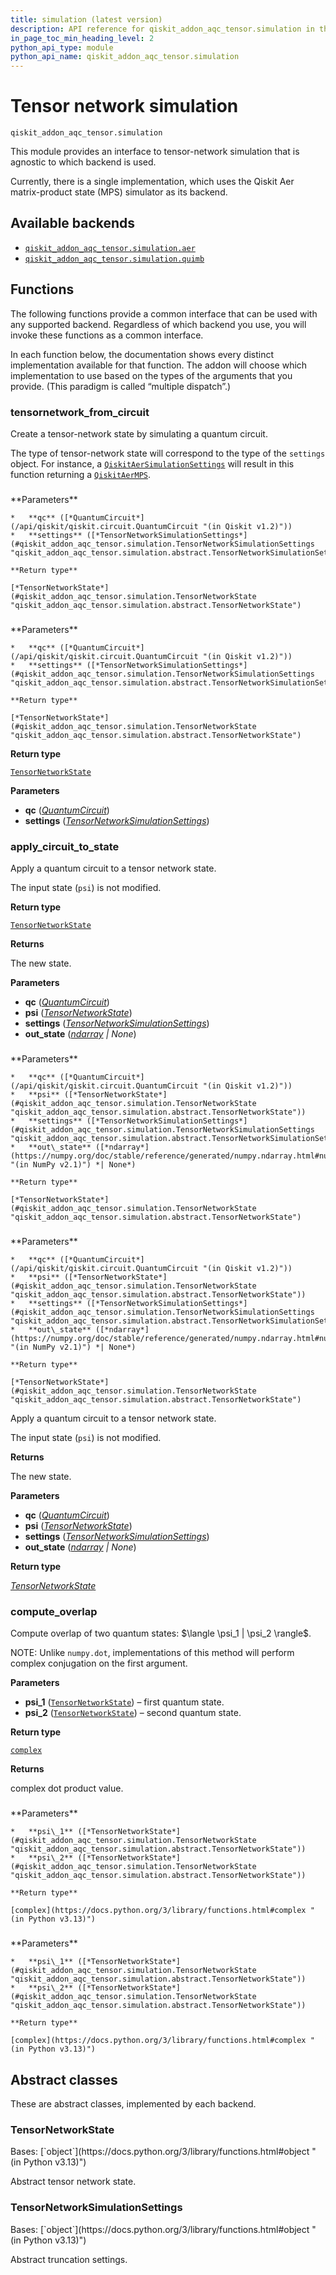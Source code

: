 ```yaml
---
title: simulation (latest version)
description: API reference for qiskit_addon_aqc_tensor.simulation in the latest version of qiskit-addon-aqc-tensor
in_page_toc_min_heading_level: 2
python_api_type: module
python_api_name: qiskit_addon_aqc_tensor.simulation
---
```


<span id="module-qiskit_addon_aqc_tensor.simulation" />

<span id="tensor-network-simulation-qiskit-addon-aqc-tensor-simulation" />

# Tensor network simulation

`qiskit_addon_aqc_tensor.simulation`

This module provides an interface to tensor-network simulation that is agnostic to which backend is used.

Currently, there is a single implementation, which uses the Qiskit Aer matrix-product state (MPS) simulator as its backend.

## Available backends

*   [`qiskit_addon_aqc_tensor.simulation.aer`](simulation-aer#module-qiskit_addon_aqc_tensor.simulation.aer "qiskit_addon_aqc_tensor.simulation.aer")
*   [`qiskit_addon_aqc_tensor.simulation.quimb`](simulation-quimb#module-qiskit_addon_aqc_tensor.simulation.quimb "qiskit_addon_aqc_tensor.simulation.quimb")

## Functions

The following functions provide a common interface that can be used with any supported backend. Regardless of which backend you use, you will invoke these functions as a common interface.

In each function below, the documentation shows every distinct implementation available for that function. The addon will choose which implementation to use based on the types of the arguments that you provide. (This paradigm is called “multiple dispatch”.)

### tensornetwork\_from\_circuit

<Function id="qiskit_addon_aqc_tensor.simulation.tensornetwork_from_circuit" github="https://github.com/Qiskit/qiskit-addon-aqc-tensor/tree/stable/0.1/qiskit_addon_aqc_tensor/simulation/abstract.py" signature="tensornetwork_from_circuit(qc, settings, /)">
  Create a tensor-network state by simulating a quantum circuit.

  The type of tensor-network state will correspond to the type of the `settings` object. For instance, a [`QiskitAerSimulationSettings`](simulation-aer-qiskit-aer-simulation-settings "qiskit_addon_aqc_tensor.simulation.aer.QiskitAerSimulationSettings") will result in this function returning a [`QiskitAerMPS`](simulation-aer-qiskit-aer-mps "qiskit_addon_aqc_tensor.simulation.aer.QiskitAerMPS").

  ###

  <Function github="https://github.com/Qiskit/qiskit-addon-aqc-tensor/tree/stable/0.1/qiskit_addon_aqc_tensor/simulation/abstract.py" signature="tensornetwork_from_circuit(qc: [qiskit.circuit.quantumcircuit.QuantumCircuit](https://docs.quantum.ibm.com/api/qiskit/qiskit.circuit.QuantumCircuit \&#x22;(in Qiskit v1.2)\&#x22;), settings: [qiskit_addon_aqc_tensor.simulation.aer.simulation.QiskitAerSimulationSettings](/api/qiskit-addon-aqc-tensor/simulation-aer-qiskit-aer-simulation-settings#qiskit_addon_aqc_tensor.simulation.aer.QiskitAerSimulationSettings) | plum.type.ModuleType[[qiskit_aer.AerSimulator](https://qiskit.github.io/qiskit-aer/stubs/qiskit_aer.AerSimulator.html#qiskit_aer.AerSimulator \&#x22;(in Qiskit Aer v0.15.0)\&#x22;)], /, *, out_state: [numpy.ndarray](https://numpy.org/doc/stable/reference/generated/numpy.ndarray.html#numpy.ndarray \&#x22;(in NumPy v2.1)\&#x22;) | [None](https://docs.python.org/3/library/constants.html#None \&#x22;(in Python v3.13)\&#x22;) = None) → [qiskit_addon_aqc_tensor.simulation.aer.state.QiskitAerMPS](/api/qiskit-addon-aqc-tensor/simulation-aer-qiskit-aer-mps#qiskit_addon_aqc_tensor.simulation.aer.QiskitAerMPS)">
    **Parameters**

    *   **qc** ([*QuantumCircuit*](/api/qiskit/qiskit.circuit.QuantumCircuit "(in Qiskit v1.2)"))
    *   **settings** ([*TensorNetworkSimulationSettings*](#qiskit_addon_aqc_tensor.simulation.TensorNetworkSimulationSettings "qiskit_addon_aqc_tensor.simulation.abstract.TensorNetworkSimulationSettings"))

    **Return type**

    [*TensorNetworkState*](#qiskit_addon_aqc_tensor.simulation.TensorNetworkState "qiskit_addon_aqc_tensor.simulation.abstract.TensorNetworkState")
  </Function>

  ###

  <Function github="https://github.com/Qiskit/qiskit-addon-aqc-tensor/tree/stable/0.1/qiskit_addon_aqc_tensor/simulation/abstract.py" signature="tensornetwork_from_circuit(qc: [qiskit.circuit.quantumcircuit.QuantumCircuit](https://docs.quantum.ibm.com/api/qiskit/qiskit.circuit.QuantumCircuit \&#x22;(in Qiskit v1.2)\&#x22;), settings: [qiskit_addon_aqc_tensor.simulation.quimb.QuimbSimulator](/api/qiskit-addon-aqc-tensor/simulation-quimb-quimb-simulator#qiskit_addon_aqc_tensor.simulation.quimb.QuimbSimulator), /) → [quimb.tensor.Circuit](https://quimb.readthedocs.io/en/latest/autoapi/quimb/tensor/index.html#quimb.tensor.Circuit \&#x22;(in quimb v1.9)\&#x22;)">
    **Parameters**

    *   **qc** ([*QuantumCircuit*](/api/qiskit/qiskit.circuit.QuantumCircuit "(in Qiskit v1.2)"))
    *   **settings** ([*TensorNetworkSimulationSettings*](#qiskit_addon_aqc_tensor.simulation.TensorNetworkSimulationSettings "qiskit_addon_aqc_tensor.simulation.abstract.TensorNetworkSimulationSettings"))

    **Return type**

    [*TensorNetworkState*](#qiskit_addon_aqc_tensor.simulation.TensorNetworkState "qiskit_addon_aqc_tensor.simulation.abstract.TensorNetworkState")
  </Function>

  **Return type**

  [`TensorNetworkState`](#qiskit_addon_aqc_tensor.simulation.TensorNetworkState "qiskit_addon_aqc_tensor.simulation.abstract.TensorNetworkState")

  **Parameters**

  *   **qc** ([*QuantumCircuit*](/api/qiskit/qiskit.circuit.QuantumCircuit "(in Qiskit v1.2)"))
  *   **settings** ([*TensorNetworkSimulationSettings*](#qiskit_addon_aqc_tensor.simulation.TensorNetworkSimulationSettings "qiskit_addon_aqc_tensor.simulation.abstract.TensorNetworkSimulationSettings"))
</Function>

### apply\_circuit\_to\_state

<Function id="qiskit_addon_aqc_tensor.simulation.apply_circuit_to_state" github="https://github.com/Qiskit/qiskit-addon-aqc-tensor/tree/stable/0.1/qiskit_addon_aqc_tensor/simulation/abstract.py" signature="apply_circuit_to_state(qc, psi, settings, /, *, out_state=None)">
  Apply a quantum circuit to a tensor network state.

  The input state (`psi`) is not modified.

  **Return type**

  [`TensorNetworkState`](#qiskit_addon_aqc_tensor.simulation.TensorNetworkState "qiskit_addon_aqc_tensor.simulation.abstract.TensorNetworkState")

  **Returns**

  The new state.

  **Parameters**

  *   **qc** ([*QuantumCircuit*](/api/qiskit/qiskit.circuit.QuantumCircuit "(in Qiskit v1.2)"))
  *   **psi** ([*TensorNetworkState*](#qiskit_addon_aqc_tensor.simulation.TensorNetworkState "qiskit_addon_aqc_tensor.simulation.abstract.TensorNetworkState"))
  *   **settings** ([*TensorNetworkSimulationSettings*](#qiskit_addon_aqc_tensor.simulation.TensorNetworkSimulationSettings "qiskit_addon_aqc_tensor.simulation.abstract.TensorNetworkSimulationSettings"))
  *   **out\_state** ([*ndarray*](https://numpy.org/doc/stable/reference/generated/numpy.ndarray.html#numpy.ndarray "(in NumPy v2.1)") *| None*)

  ###

  <Function github="https://github.com/Qiskit/qiskit-addon-aqc-tensor/tree/stable/0.1/qiskit_addon_aqc_tensor/simulation/abstract.py" signature="apply_circuit_to_state(qc: [qiskit.circuit.quantumcircuit.QuantumCircuit](https://docs.quantum.ibm.com/api/qiskit/qiskit.circuit.QuantumCircuit \&#x22;(in Qiskit v1.2)\&#x22;), psi: [qiskit_addon_aqc_tensor.simulation.aer.state.QiskitAerMPS](/api/qiskit-addon-aqc-tensor/simulation-aer-qiskit-aer-mps#qiskit_addon_aqc_tensor.simulation.aer.QiskitAerMPS), settings: [qiskit_addon_aqc_tensor.simulation.aer.simulation.QiskitAerSimulationSettings](/api/qiskit-addon-aqc-tensor/simulation-aer-qiskit-aer-simulation-settings#qiskit_addon_aqc_tensor.simulation.aer.QiskitAerSimulationSettings) | plum.type.ModuleType[[qiskit_aer.AerSimulator](https://qiskit.github.io/qiskit-aer/stubs/qiskit_aer.AerSimulator.html#qiskit_aer.AerSimulator \&#x22;(in Qiskit Aer v0.15.0)\&#x22;)], /, *, out_state: [numpy.ndarray](https://numpy.org/doc/stable/reference/generated/numpy.ndarray.html#numpy.ndarray \&#x22;(in NumPy v2.1)\&#x22;) | [None](https://docs.python.org/3/library/constants.html#None \&#x22;(in Python v3.13)\&#x22;) = None) → [qiskit_addon_aqc_tensor.simulation.aer.state.QiskitAerMPS](/api/qiskit-addon-aqc-tensor/simulation-aer-qiskit-aer-mps#qiskit_addon_aqc_tensor.simulation.aer.QiskitAerMPS)">
    **Parameters**

    *   **qc** ([*QuantumCircuit*](/api/qiskit/qiskit.circuit.QuantumCircuit "(in Qiskit v1.2)"))
    *   **psi** ([*TensorNetworkState*](#qiskit_addon_aqc_tensor.simulation.TensorNetworkState "qiskit_addon_aqc_tensor.simulation.abstract.TensorNetworkState"))
    *   **settings** ([*TensorNetworkSimulationSettings*](#qiskit_addon_aqc_tensor.simulation.TensorNetworkSimulationSettings "qiskit_addon_aqc_tensor.simulation.abstract.TensorNetworkSimulationSettings"))
    *   **out\_state** ([*ndarray*](https://numpy.org/doc/stable/reference/generated/numpy.ndarray.html#numpy.ndarray "(in NumPy v2.1)") *| None*)

    **Return type**

    [*TensorNetworkState*](#qiskit_addon_aqc_tensor.simulation.TensorNetworkState "qiskit_addon_aqc_tensor.simulation.abstract.TensorNetworkState")
  </Function>

  ###

  <Function github="https://github.com/Qiskit/qiskit-addon-aqc-tensor/tree/stable/0.1/qiskit_addon_aqc_tensor/simulation/abstract.py" signature="apply_circuit_to_state(qc: [qiskit.circuit.quantumcircuit.QuantumCircuit](https://docs.quantum.ibm.com/api/qiskit/qiskit.circuit.QuantumCircuit \&#x22;(in Qiskit v1.2)\&#x22;), circ0: plum.type.ModuleType[[quimb.tensor.Circuit](https://quimb.readthedocs.io/en/latest/autoapi/quimb/tensor/index.html#quimb.tensor.Circuit \&#x22;(in quimb v1.9)\&#x22;)], settings: [qiskit_addon_aqc_tensor.simulation.quimb.QuimbSimulator](/api/qiskit-addon-aqc-tensor/simulation-quimb-quimb-simulator#qiskit_addon_aqc_tensor.simulation.quimb.QuimbSimulator), /, *, out_state: [numpy.ndarray](https://numpy.org/doc/stable/reference/generated/numpy.ndarray.html#numpy.ndarray \&#x22;(in NumPy v2.1)\&#x22;) | [None](https://docs.python.org/3/library/constants.html#None \&#x22;(in Python v3.13)\&#x22;) = None) → [quimb.tensor.Circuit](https://quimb.readthedocs.io/en/latest/autoapi/quimb/tensor/index.html#quimb.tensor.Circuit \&#x22;(in quimb v1.9)\&#x22;)">
    **Parameters**

    *   **qc** ([*QuantumCircuit*](/api/qiskit/qiskit.circuit.QuantumCircuit "(in Qiskit v1.2)"))
    *   **psi** ([*TensorNetworkState*](#qiskit_addon_aqc_tensor.simulation.TensorNetworkState "qiskit_addon_aqc_tensor.simulation.abstract.TensorNetworkState"))
    *   **settings** ([*TensorNetworkSimulationSettings*](#qiskit_addon_aqc_tensor.simulation.TensorNetworkSimulationSettings "qiskit_addon_aqc_tensor.simulation.abstract.TensorNetworkSimulationSettings"))
    *   **out\_state** ([*ndarray*](https://numpy.org/doc/stable/reference/generated/numpy.ndarray.html#numpy.ndarray "(in NumPy v2.1)") *| None*)

    **Return type**

    [*TensorNetworkState*](#qiskit_addon_aqc_tensor.simulation.TensorNetworkState "qiskit_addon_aqc_tensor.simulation.abstract.TensorNetworkState")
  </Function>

  Apply a quantum circuit to a tensor network state.

  The input state (`psi`) is not modified.

  **Returns**

  The new state.

  **Parameters**

  *   **qc** ([*QuantumCircuit*](/api/qiskit/qiskit.circuit.QuantumCircuit "(in Qiskit v1.2)"))
  *   **psi** ([*TensorNetworkState*](#qiskit_addon_aqc_tensor.simulation.TensorNetworkState "qiskit_addon_aqc_tensor.simulation.abstract.TensorNetworkState"))
  *   **settings** ([*TensorNetworkSimulationSettings*](#qiskit_addon_aqc_tensor.simulation.TensorNetworkSimulationSettings "qiskit_addon_aqc_tensor.simulation.abstract.TensorNetworkSimulationSettings"))
  *   **out\_state** ([*ndarray*](https://numpy.org/doc/stable/reference/generated/numpy.ndarray.html#numpy.ndarray "(in NumPy v2.1)") *| None*)

  **Return type**

  [*TensorNetworkState*](#qiskit_addon_aqc_tensor.simulation.TensorNetworkState "qiskit_addon_aqc_tensor.simulation.abstract.TensorNetworkState")
</Function>

### compute\_overlap

<Function id="qiskit_addon_aqc_tensor.simulation.compute_overlap" github="https://github.com/Qiskit/qiskit-addon-aqc-tensor/tree/stable/0.1/qiskit_addon_aqc_tensor/simulation/abstract.py" signature="compute_overlap(psi_1, psi_2, /)">
  Compute overlap of two quantum states: $\langle \psi_1 | \psi_2 \rangle$.

  NOTE: Unlike `numpy.dot`, implementations of this method will perform complex conjugation on the first argument.

  **Parameters**

  *   **psi\_1** ([`TensorNetworkState`](#qiskit_addon_aqc_tensor.simulation.TensorNetworkState "qiskit_addon_aqc_tensor.simulation.abstract.TensorNetworkState")) – first quantum state.
  *   **psi\_2** ([`TensorNetworkState`](#qiskit_addon_aqc_tensor.simulation.TensorNetworkState "qiskit_addon_aqc_tensor.simulation.abstract.TensorNetworkState")) – second quantum state.

  **Return type**

  [`complex`](https://docs.python.org/3/library/functions.html#complex "(in Python v3.13)")

  **Returns**

  complex dot product value.

  ###

  <Function github="https://github.com/Qiskit/qiskit-addon-aqc-tensor/tree/stable/0.1/qiskit_addon_aqc_tensor/simulation/abstract.py" signature="compute_overlap(mps1: [qiskit_addon_aqc_tensor.simulation.aer.state.QiskitAerMPS](/api/qiskit-addon-aqc-tensor/simulation-aer-qiskit-aer-mps#qiskit_addon_aqc_tensor.simulation.aer.QiskitAerMPS), mps2: [qiskit_addon_aqc_tensor.simulation.aer.state.QiskitAerMPS](/api/qiskit-addon-aqc-tensor/simulation-aer-qiskit-aer-mps#qiskit_addon_aqc_tensor.simulation.aer.QiskitAerMPS), /) → [complex](https://docs.python.org/3/library/functions.html#complex \&#x22;(in Python v3.13)\&#x22;)">
    **Parameters**

    *   **psi\_1** ([*TensorNetworkState*](#qiskit_addon_aqc_tensor.simulation.TensorNetworkState "qiskit_addon_aqc_tensor.simulation.abstract.TensorNetworkState"))
    *   **psi\_2** ([*TensorNetworkState*](#qiskit_addon_aqc_tensor.simulation.TensorNetworkState "qiskit_addon_aqc_tensor.simulation.abstract.TensorNetworkState"))

    **Return type**

    [complex](https://docs.python.org/3/library/functions.html#complex "(in Python v3.13)")
  </Function>

  ###

  <Function github="https://github.com/Qiskit/qiskit-addon-aqc-tensor/tree/stable/0.1/qiskit_addon_aqc_tensor/simulation/abstract.py" signature="compute_overlap(circ1: plum.type.ModuleType[[quimb.tensor.Circuit](https://quimb.readthedocs.io/en/latest/autoapi/quimb/tensor/index.html#quimb.tensor.Circuit \&#x22;(in quimb v1.9)\&#x22;)], circ2: plum.type.ModuleType[[quimb.tensor.Circuit](https://quimb.readthedocs.io/en/latest/autoapi/quimb/tensor/index.html#quimb.tensor.Circuit \&#x22;(in quimb v1.9)\&#x22;)], /) → [complex](https://docs.python.org/3/library/functions.html#complex \&#x22;(in Python v3.13)\&#x22;)">
    **Parameters**

    *   **psi\_1** ([*TensorNetworkState*](#qiskit_addon_aqc_tensor.simulation.TensorNetworkState "qiskit_addon_aqc_tensor.simulation.abstract.TensorNetworkState"))
    *   **psi\_2** ([*TensorNetworkState*](#qiskit_addon_aqc_tensor.simulation.TensorNetworkState "qiskit_addon_aqc_tensor.simulation.abstract.TensorNetworkState"))

    **Return type**

    [complex](https://docs.python.org/3/library/functions.html#complex "(in Python v3.13)")
  </Function>
</Function>

## Abstract classes

These are abstract classes, implemented by each backend.

### TensorNetworkState

<Class id="qiskit_addon_aqc_tensor.simulation.TensorNetworkState" github="https://github.com/Qiskit/qiskit-addon-aqc-tensor/tree/stable/0.1/qiskit_addon_aqc_tensor/simulation/abstract.py#L24-L25" signature="TensorNetworkState" modifiers="class">
  Bases: [`object`](https://docs.python.org/3/library/functions.html#object "(in Python v3.13)")

  Abstract tensor network state.
</Class>

### TensorNetworkSimulationSettings

<Class id="qiskit_addon_aqc_tensor.simulation.TensorNetworkSimulationSettings" github="https://github.com/Qiskit/qiskit-addon-aqc-tensor/tree/stable/0.1/qiskit_addon_aqc_tensor/simulation/abstract.py#L28-L29" signature="TensorNetworkSimulationSettings" modifiers="class">
  Bases: [`object`](https://docs.python.org/3/library/functions.html#object "(in Python v3.13)")

  Abstract truncation settings.
</Class>

